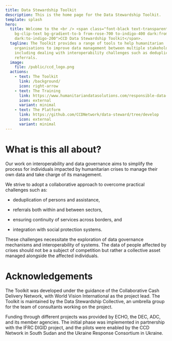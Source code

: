 ```yaml
---
title: Data Stewardship Toolkit
description: This is the home page for the Data Stewardship Toolkit.
template: splash
hero:
  title: Welcome to the <br /> <span class="font-black text-transparent
    bg-clip-text bg-gradient-to-b from-rose-700 to-indigo-400 dark:from-rose-500
    dark:to-indigo-200">CCD Data Stewardship Toolkit</span>.
  tagline: The Toolkit provides a range of tools to help humanitarian
    organisations to improve data management between multiple stakeholders,
    including dealing with interoperability challenges such as deduplication and
    referrals.
  image:
    file: /public/ccd_logo.png
  actions:
    - text: The Toolkit
      link: /background/
      icon: right-arrow
    - text: The Training
      link: https://www.humanitariandatasolutions.com/responsible-data-management
      icon: external
      variant: minimal
    - text: The Platform
      link: https://github.com/CCDNetwork/data-steward/tree/develop
      icon: external
      variant: minimal
---
```

# What is this all about?

Our work on interoperability and data governance aims to simplify the process for individuals impacted by humanitarian crises to manage their own data and take charge of its management.

We strive to adopt a collaborative approach to overcome practical challenges such as:

*   deduplication of persons and assistance,
    
*   referrals both within and between sectors,
    
*   ensuring continuity of services across borders, and
    
*   integration with social protection systems.
    

​These challenges necessitate the exploration of data governance mechanisms and interoperability of systems. The data of people affected by crises should not be a subject of competition but rather a collective asset managed alongside the affected individuals.

# Acknowledgements

The Toolkit was developed under the guidance of the Collaborative Cash Delivery Network, with World Vision International as the project lead. The Toolkit is maintained by the Data Stewardship Collective, an umbrella group for the team of consultants working on the project.

Funding through different projects was provided by ECHO, the DEC, ADC, and its member agencies. The initial phase was implemented in partnership with the IFRC DIGID project, and the pilots were enabled by the CCD Network in South Sudan and the Ukraine Response Consortium in Ukraine.